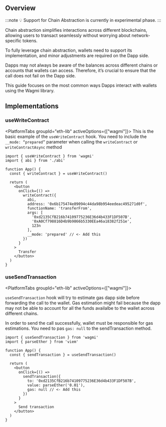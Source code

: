 
## Overview

:::note
💡 Support for Chain Abstraction is currently in experimental phase.
:::

Chain abstraction simplifies interactions across different blockchains, allowing users to transact seamlessly without worrying about network-specific tokens.

To fully leverage chain abstraction, wallets need to support its implementation, and minor adjustments are required on the Dapp side.

Dapps may not always be aware of the balances across different chains or accounts that wallets can access. Therefore, it’s crucial to ensure that the call does not fail on the Dapp side.

This guide focuses on the most common ways Dapps interact with wallets using the Wagmi library.

## Implementations

### useWriteContract

<PlatformTabs groupId="eth-lib" activeOptions={["wagmi"]}>
<PlatformTabItem value="wagmi">
This is the basic example of the `useWriteContract` hook. You need to include the `__mode: “prepared”` parameter when calling the `writeContract` or `writeContractAsync` method

```tsx
import { useWriteContract } from 'wagmi'
import { abi } from './abi'

function App() {
  const { writeContract } = useWriteContract()

  return (
    <button
      onClick={() =>
        writeContract({
          abi,
          address: '0x6b175474e89094c44da98b954eedeac495271d0f',
          functionName: 'transferFrom',
          args: [
            '0xd2135CfB216b74109775236E36d4b433F1DF507B',
            '0xA0Cf798816D4b9b9866b5330EEa46a18382f251e',
            123n
          ],
          __mode: 'prepared' // <- Add this
        })
      }
    >
      Transfer
    </button>
  )
}
```

</PlatformTabItem>
</PlatformTabs>

### useSendTransaction

<PlatformTabs groupId="eth-lib" activeOptions={["wagmi"]}>
<PlatformTabItem value="wagmi">

`useSendTransaction` hook will try to estimate gas dapp side before forwarding the call to the wallet. Gas estimation might fail because the dapp may not be able to account for all the funds availalbe to the wallet across different chains.

In order to send the call successfully, wallet must be responsible for gas estimations. You need to pas `gas: null` to the sendTransaction method.

```tsx
import { useSendTransaction } from 'wagmi'
import { parseEther } from 'viem'

function App() {
  const { sendTransaction } = useSendTransaction()

  return (
    <button
      onClick={() =>
        sendTransaction({
          to: '0xd2135CfB216b74109775236E36d4b433F1DF507B',
          value: parseEther('0.01'),
          gas: null // <- Add this
        })
      }
    >
      Send transaction
    </button>
  )
}
```

</PlatformTabItem>
</PlatformTabs>
